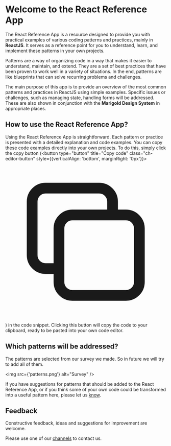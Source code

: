 # Welcome to the React Reference App

The React Reference App is a resource designed to provide you with practical examples of various coding patterns and practices, mainly in <b>ReactJS</b>.
It serves as a reference point for you to understand, learn, and implement these patterns in your own projects.

Patterns are a way of organizing code in a way that makes it easier to understand, maintain, and extend. They are a set of best practices that have been proven to work well in a variety of situations.
In the end, patterns are like blueprints that can solve recurring problems and challenges.

The main purpose of this app is to provide an overview of the most common patterns and practices in ReactJS using simple examples.
Specific issues or challenges, such as managing state, handling forms will be addressed. These are also shown in conjunction with the <b>Marigold Design System</b> in appropriate places.

<div className="h-5" />

## How to use the React Reference App?

Using the React Reference App is straightforward. Each pattern or practice is presented with a detailed explanation and code examples.
You can copy these code examples directly into your own projects. To do this, simply click the copy button (<button type="button" title="Copy code" class="ch-editor-button" style={{verticalAlign: 'bottom', marginRight: '0px'}}><svg fill="none" stroke="currentColor" viewBox="0 0 24 24" xmlns="http://www.w3.org/2000/svg"><path strokeLinecap="round" stroke-linejoin="round" stroke-width="1.6px" d="M8 16H6a2 2 0 01-2-2V6a2 2 0 012-2h8a2 2 0 012 2v2m-6 12h8a2 2 0 002-2v-8a2 2 0 00-2-2h-8a2 2 0 00-2 2v8a2 2 0 002 2z"></path></svg></button>) in the code snippet.
Clicking this button will copy the code to your clipboard, ready to be pasted into your own code editor.

<div className="h-5" />

## Which patterns will be addressed?

The patterns are selected from our survey we made. So in future we will try to add all of them.

<img src={'patterns.png'} alt="Survey" />

If you have suggestions for patterns that should be added to the React Reference App, or if you think some of your own code could
be transformed into a useful pattern here, please let us [know](https://www.marigold-ui.io/introduction/get-in-touch?theme=b2b#introduction-to-marigold).

<div className="h-5" />

## Feedback

Constructive feedback, ideas and suggestions for improvement are welcome.

Please use one of our [channels](https://www.marigold-ui.io/introduction/get-in-touch?theme=b2b) to contact us.

